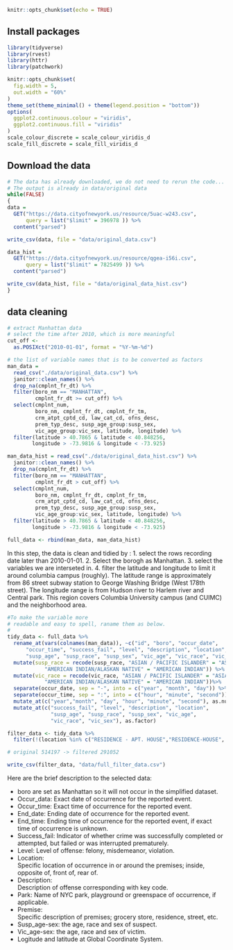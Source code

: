 ```r
knitr::opts_chunk$set(echo = TRUE)
```

## Install packages
```r
library(tidyverse)
library(rvest)
library(httr)
library(patchwork)

knitr::opts_chunk$set(
  fig.width = 5,
  out.width = "60%"
)
theme_set(theme_minimal() + theme(legend.position = "bottom"))
options(
  ggplot2.continuous.colour = "viridis",
  ggplot2.continuous.fill = "viridis"
)
scale_colour_discrete = scale_colour_viridis_d
scale_fill_discrete = scale_fill_viridis_d
```

## Download the data
```r

# The data has already downloaded, we do not need to rerun the code...
# The output is already in data/original data
while(FALSE)
{
data =
  GET("https://data.cityofnewyork.us/resource/5uac-w243.csv",
      query = list("$limit" = 396978 )) %>% 
  content("parsed")

write_csv(data, file = "data/original_data.csv")

data_hist =
  GET("https://data.cityofnewyork.us/resource/qgea-i56i.csv",
      query = list("$limit" = 7825499 )) %>% 
  content("parsed")

write_csv(data_hist, file = "data/original_data_hist.csv")
}
```

## data cleaning
```r
# extract Manhattan data
# select the time after 2010, which is more meaningful
cut_off <- 
  as.POSIXct("2010-01-01", format = "%Y-%m-%d")

# the list of variable names that is to be converted as factors
man_data =
  read_csv("./data/original_data.csv") %>% 
  janitor::clean_names() %>% 
  drop_na(cmplnt_fr_dt) %>% 
  filter(boro_nm == "MANHATTAN",
         cmplnt_fr_dt >= cut_off) %>% 
  select(cmplnt_num,
         boro_nm, cmplnt_fr_dt, cmplnt_fr_tm, 
         crm_atpt_cptd_cd, law_cat_cd, ofns_desc,
         prem_typ_desc, susp_age_group:susp_sex,
         vic_age_group:vic_sex, latitude, longitude) %>% 
  filter(latitude > 40.7865 & latitude < 40.848256,
        longitude > -73.9816 & longitude < -73.925)

man_data_hist = read_csv("./data/original_data_hist.csv") %>% 
  janitor::clean_names() %>% 
  drop_na(cmplnt_fr_dt) %>% 
  filter(boro_nm == "MANHATTAN",
         cmplnt_fr_dt > cut_off) %>% 
  select(cmplnt_num,
         boro_nm, cmplnt_fr_dt, cmplnt_fr_tm, 
         crm_atpt_cptd_cd, law_cat_cd, ofns_desc,
         prem_typ_desc, susp_age_group:susp_sex,
         vic_age_group:vic_sex, latitude, longitude) %>% 
  filter(latitude > 40.7865 & latitude < 40.848256,
        longitude > -73.9816 & longitude < -73.925)

full_data <- rbind(man_data, man_data_hist)
```

In this step, the data is clean and tidied by : 1. select the rows recording date later than 2010-01-01. 2. Select the borogh as Manhattan. 3. select the variables we are interseted in. 4. filter the latitude and longitude to limit it around columbia campus (roughly). The latitude range is approximately from 86 street subway station to George Washing Bridge (West 178th street). The longitude range is from Hudson river to Harlem river and Central park. This region covers Columbia University campus (and CUIMC) and the neighborhood area.

```r
#To make the variable more 
# readable and easy to spell, raname them as below.
# 
tidy_data <- full_data %>% 
  rename_at(vars(colnames(man_data)), ~c("id", "boro", "occur_date", 
      "occur_time", "success_fail", "level", "description", "location",
      "susp_age", "susp_race", "susp_sex", "vic_age", "vic_race", "vic_sex", "latitude", "longitude")) %>% 
  mutate(susp_race = recode(susp_race, "ASIAN / PACIFIC ISLANDER" = "ASIAN/PACIFIC",
            "AMERICAN INDIAN/ALASKAN NATIVE" = "AMERICAN INDIAN")) %>% 
  mutate(vic_race = recode(vic_race, "ASIAN / PACIFIC ISLANDER" = "ASIAN/PACIFIC",
            "AMERICAN INDIAN/ALASKAN NATIVE" = "AMERICAN INDIAN"))%>% 
  separate(occur_date, sep = "-", into = c("year", "month", "day")) %>% 
  separate(occur_time, sep = ":", into = c("hour", "minute", "second")) %>% 
  mutate_at(c("year","month", "day", "hour", "minute", "second"), as.numeric) %>% 
  mutate_at(c("success_fail", "level", "description", "location", 
              "susp_age", "susp_race", "susp_sex", "vic_age",
              "vic_race", "vic_sex"), as.factor)

filter_data <- tidy_data %>% 
  filter(!(location %in% c("RESIDENCE - APT. HOUSE","RESIDENCE-HOUSE", "RESIDENCE - PUBLIC HOUSING")))

# original 514197 -> filtered 291052

write_csv(filter_data, "data/full_filter_data.csv")
```

Here are the brief description to the selected data: 

+ boro are set as Manhattan so it will not occur in the simplified dataset. 
+ Occur_data: Exact date of occurrence for the reported event. 
+ Occur_time: Exact time of occurrence for the reported event. 
+ End_date: Ending date of occurrence for the reported event.	
+ End_time: Ending time of occurrence for the reported event, if exact time of occurrence is unknown.
+ Success_fail: Indicator of whether crime was successfully completed or attempted, but failed or was interrupted prematurely.
+ Level: Level of offense: felony, misdemeanor, violation.
+ Location: 	
Specific location of occurrence in or around the premises; inside, opposite of, front of, rear of.
+ Description: 	
Description of offense corresponding with key code.
+ Park: Name of NYC park, playground or greenspace of occurrence, if applicable.
+ Premise: 	
Specific description of premises; grocery store, residence, street, etc.
+ Susp_age-sex: the age, race and sex of suspect.
+ Vic_age-sex: the age, race and sex of victim.
+ Logitude and latitude at Global Coordinate System.

